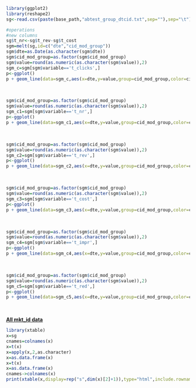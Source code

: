 
```r
library(ggplot2)
library(reshape2)
sg<-read.csv(paste(base_path,"abtest_group_dtcid.txt",sep=""),sep="\t")
```

```r
#operations
#new columns
sg$t_nr<-sg$t_rev-sg$t_cost
sgm=melt(sg,id=c("dte","cid_mod_group"))
sgm$dte=as.Date(as.character(sgm$dte))
sgm$cid_mod_group=as.factor(sgm$cid_mod_group)
sgm$value=round(as.numeric(as.character(sgm$value)),2)
sgm_c=sgm[sgm$variable=='t_clicks',]
p<-ggplot()
p + geom_line(data=sgm_c,aes(x=dte,y=value,group=cid_mod_group,color=cid_mod_group))+xlab("Date")+ylab("Sum of Clicks")+ggtitle("Sum of Clicks per date for each cid group analysis")
```
<br/>

```r
sgm$cid_mod_group=as.factor(sgm$cid_mod_group)
sgm$value=round(as.numeric(as.character(sgm$value)),2)
sgm_c1=sgm[sgm$variable=='t_nr',]
p<-ggplot()
p + geom_line(data=sgm_c1,aes(x=dte,y=value,group=cid_mod_group,color=cid_mod_group))+xlab("Date")+ylab("Sum of Net_Revenue")+ggtitle("Sum of Net Revenue per date for each cid group analysis")
```
<br/>

```r
sgm$cid_mod_group=as.factor(sgm$cid_mod_group)
sgm$value=round(as.numeric(as.character(sgm$value)),2)
sgm_c2=sgm[sgm$variable=='t_rev',]
p<-ggplot()
p + geom_line(data=sgm_c2,aes(x=dte,y=value,group=cid_mod_group,color=cid_mod_group))+xlab("Date")+ylab("Sum of Revenue")+ggtitle("Sum of Revenue per date for each cid group analysis")
```
<br/>

```r
sgm$cid_mod_group=as.factor(sgm$cid_mod_group)
sgm$value=round(as.numeric(as.character(sgm$value)),2)
sgm_c3=sgm[sgm$variable=='t_cost',]
p<-ggplot()
p + geom_line(data=sgm_c3,aes(x=dte,y=value,group=cid_mod_group,color=cid_mod_group))+xlab("Date")+ylab("Sum of Cost")+ggtitle("Sum of Cost per date for each cid group analysis")
```
<br/>

```r
sgm$cid_mod_group=as.factor(sgm$cid_mod_group)
sgm$value=round(as.numeric(as.character(sgm$value)),2)
sgm_c4=sgm[sgm$variable=='t_impr',]
p<-ggplot()
p + geom_line(data=sgm_c4,aes(x=dte,y=value,group=cid_mod_group,color=cid_mod_group))+xlab("Date")+ylab("Sum of Imressions")+ggtitle("Sum of Impressions per date for each cid group analysis")
```
<br/>


```r
sgm$cid_mod_group=as.factor(sgm$cid_mod_group)
sgm$value=round(as.numeric(as.character(sgm$value)),2)
sgm_c5=sgm[sgm$variable=='t_red',]
p<-ggplot()
p + geom_line(data=sgm_c5,aes(x=dte,y=value,group=cid_mod_group,color=cid_mod_group))+xlab("Date")+ylab("Sum of Redirects")+ggtitle("Sum of Redirects per date for each cid group analysis")
```
<br/>
<p><b><u> All mkt_id data</u></b></p>
```r
library(xtable)
x=sg
cnames=colnames(x)
x=t(x)
x=apply(x,2,as.character)
x=as.data.frame(x)
x=t(x)
x=as.data.frame(x)
cnames->colnames(x)
print(xtable(x,display=rep("s",dim(x)[2]+1)),type="html",include.rownames=FALSE)
```
